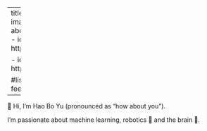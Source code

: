 
---
title: "Hao Bo Yu "
image: images/photo_by_pat.jpg
about:
  template: trestles 
  links:
    - icon: twitter
      text: Twitter
      href: https://twitter.com/hyu754

    - icon: github 
      text: github 
      href: https://github.com/howaboutyu

#listing:
#  contents: posts 
#  feed: true

---

:::{#hero-heading}

👋 Hi, I'm Hao Bo Yu (pronounced as “how about you”).


I'm passionate about machine learning, robotics 🤖 and the brain 🧠. 


<!-- ## Education

**University of Auckland** | New Zealand 
Master of Engineering | 2016 - 2017 

**University of Auckland** | New Zealand 
Bachelors of Engineering (Hon) | 2012 - 2015 

## Experience

**Imagr Ltd** | Machine Learning Engineer | September 2018 - September 2022

**Auckland Bioengineering Institute** | Research Assistant |  Mar 2017 – Aug 2018
 -->
:::


